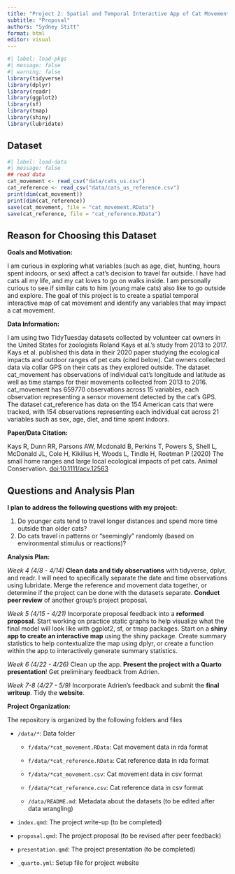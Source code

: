 ```yaml
---
title: "Project 2: Spatial and Temporal Interactive App of Cat Movement"
subtitle: "Proposal"
authors: "Sydney Stitt"
format: html
editor: visual
---
```


```r
#| label: load-pkgs
#| message: false
#| warning: false
library(tidyverse)
library(dplyr)
library(readr)
library(ggplot2)
library(sf)
library(tmap)
library(shiny)
library(lubridate)
```

## Dataset

```r
#| label: load-data
#| message: false
## read data 
cat_movement <- read_csv("data/cats_us.csv")
cat_reference <- read_csv("data/cats_us_reference.csv")
print(dim(cat_movement))
print(dim(cat_reference))
save(cat_movement, file = "cat_movement.RData")
save(cat_reference, file = "cat_reference.RData")
```

## Reason for Choosing this Dataset

**Goals and Motivation:**

I am curious in exploring what variables (such as age, diet, hunting, hours spent indoors, or sex) affect a cat's decision to travel far outside. I have had cats all my life, and my cat loves to go on walks inside. I am personally curious to see if similar cats to him (young male cats) also like to go outside and explore. The goal of this project is to create a spatial temporal interactive map of cat movement and identify any variables that may impact a cat movement.

**Data Information:**

I am using two TidyTuesday datasets collected by volunteer cat owners in the United States for zoologists Roland Kays et al.'s study from 2013 to 2017. Kays et al. published this data in their 2020 paper studying the ecological impacts and outdoor ranges of pet cats (cited below). Cat owners collected data via collar GPS on their cats as they explored outside. The dataset cat_movement has observations of individual cat's longitude and latitude as well as time stamps for their movements collected from 2013 to 2016. cat_movement has 659770 observations across 15 variables, each observation representing a sensor movement detected by the cat's GPS. The dataset cat_reference has data on the 154 American cats that were tracked, with 154 observations representing each individual cat across 21 variables such as sex, age, diet, and time spent indoors.

**Paper/Data Citation:**

Kays R, Dunn RR, Parsons AW, Mcdonald B, Perkins T, Powers S, Shell L, McDonald JL, Cole H, Kikillus H, Woods L, Tindle H, Roetman P (2020) The small home ranges and large local ecological impacts of pet cats. Animal Conservation. [doi:10.1111/acv.12563](http://dx.doi.org/10.1111/acv.12563)

## Questions and Analysis Plan

**I plan to address the following questions with my project:**

1.  Do younger cats tend to travel longer distances and spend more time outside than older cats?
2.  Do cats travel in patterns or "seemingly" randomly (based on environmental stimulus or reactions)?

**Analysis Plan:**

*Week 4 (4/8 - 4/14)* **Clean data and tidy observations** with tidyverse, dplyr, and readr. I will need to specifically separate the date and time observations using lubridate. Merge the reference and movement data together, or determine if the project can be done with the datasets separate. **Conduct peer review** of another group's project proposal.

*Week 5 (4/15 - 4/21)* Incorporate proposal feedback into a **reformed proposal**. Start working on practice static graphs to help visualize what the final model will look like with ggplot2, sf, or tmap packages. Start on a **shiny app to create an interactive map** using the shiny package. Create summary statistics to help contextualize the map using dplyr, or create a function within the app to interactively generate summary statistics.

*Week 6 (4/22 - 4/26)* Clean up the app. **Present the project with a Quarto presentation**! Get preliminary feedback from Adrien.

*Week 7-8 (4/27 - 5/9)* Incorporate Adrien's feedback and submit the **final writeup**. Tidy the **website**.

**Project Organization:**

The repository is organized by the following folders and files

-   `/data/*`: Data folder

    -   `f/data/*cat_movement.RData`: Cat movement data in rda format

    -   `f/data/*cat_reference.RData`: Cat reference data in rda format

    -   `f/data/*cat_movement.csv`: Cat movement data in csv format

    -   `f/data/*cat_reference.csv`: Cat reference data in csv format

    -   `/data/README.md`: Metadata about the datasets (to be edited after data wrangling)

-   `index.qmd`: The project write-up (to be completed)

-   `proposal.qmd`: The project proposal (to be revised after peer feedback)

-   `presentation.qmd`: The project presentation (to be completed)

-   `_quarto.yml`: Setup file for project website
